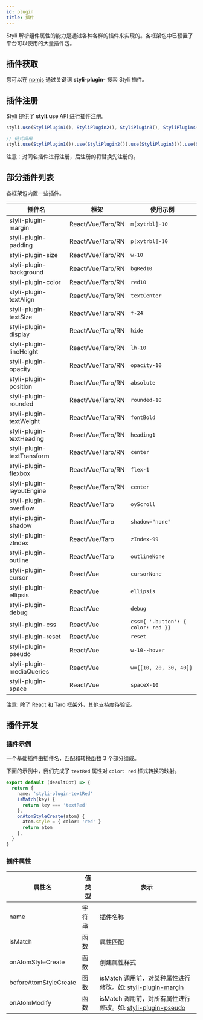 ```yaml
---
id: plugin
title: 插件
---
```


Styli 解析组件属性的能力是通过各种各样的插件来实现的。各框架包中已预置了平台可以使用的大量插件包。

## 插件获取

您可以在 [npmjs](https://www.npmjs.com/search?q=styli-plugin-) 通过关键词 **styli-plugin-** 搜索 Styli 插件。

## 插件注册

Styli 提供了 **styli.use** API 进行插件注册。

```ts
styli.use(StyliPlugin1(), StyliPlugin2(), StyliPlugin3(), StyliPlugin4())

// 链式调用
styli.use(StyliPlugin1()).use(StyliPlugin2()).use(StyliPlugin3()).use(StyliPlugin4())
```

注意：对同名插件进行注册，后注册的将替换先注册的。

## 部分插件列表

各框架包内置一些插件。

| 插件名                     | 框架              | 使用示例                           |
| -------------------------- | ----------------- | ---------------------------------- |
| styli-plugin-margin        | React/Vue/Taro/RN | `m[xytrbl]-10`                     |
| styli-plugin-padding       | React/Vue/Taro/RN | `p[xytrbl]-10`                     |
| styli-plugin-size          | React/Vue/Taro/RN | `w-10`                             |
| styli-plugin-background    | React/Vue/Taro/RN | `bgRed10`                          |
| styli-plugin-color         | React/Vue/Taro/RN | `red10`                            |
| styli-plugin-textAlign     | React/Vue/Taro/RN | `textCenter`                       |
| styli-plugin-textSize      | React/Vue/Taro/RN | `f-24`                             |
| styli-plugin-display       | React/Vue/Taro/RN | `hide`                             |
| styli-plugin-lineHeight    | React/Vue/Taro/RN | `lh-10`                            |
| styli-plugin-opacity       | React/Vue/Taro/RN | `opacity-10`                       |
| styli-plugin-position      | React/Vue/Taro/RN | `absolute`                         |
| styli-plugin-rounded       | React/Vue/Taro/RN | `rounded-10`                       |
| styli-plugin-textWeight    | React/Vue/Taro/RN | `fontBold`                         |
| styli-plugin-textHeading   | React/Vue/Taro/RN | `heading1`                         |
| styli-plugin-textTransform | React/Vue/Taro/RN | `center`                           |
| styli-plugin-flexbox       | React/Vue/Taro/RN | `flex-1`                           |
| styli-plugin-layoutEngine  | React/Vue/Taro/RN | `center`                           |
| styli-plugin-overflow      | React/Vue/Taro    | `oyScroll`                         |
| styli-plugin-shadow        | React/Vue/Taro    | `shadow="none"`                    |
| styli-plugin-zIndex        | React/Vue/Taro    | `zIndex-99`                        |
| styli-plugin-outline       | React/Vue/Taro    | `outlineNone`                      |
| styli-plugin-cursor        | React/Vue         | `cursorNone`                       |
| styli-plugin-ellipsis      | React/Vue         | `ellipsis`                         |
| styli-plugin-debug         | React/Vue         | `debug`                            |
| styli-plugin-css           | React/Vue         | `css={ '.button': { color: red }}` |
| styli-plugin-reset         | React/Vue         | `reset`                            |
| styli-plugin-pseudo        | React/Vue         | `w-10--hover`                      |
| styli-plugin-mediaQueries  | React/Vue         | `w={[10, 20, 30, 40]}`             |
| styli-plugin-space         | React/Vue         | `spaceX-10`                        |

注意: 除了 React 和 Taro 框架外，其他支持度待验证。

## 插件开发

### 插件示例

一个基础插件由插件名，匹配和转换函数 3 个部分组成。

下面的示例中，我们完成了 `textRed` 属性对 `color: red` 样式转换的映射。
```ts
export default (deaultOpt) => {
  return {
    name: 'styli-plugin-textRed'
    isMatch(key) {
      return key === 'textRed'
    },
    onAtomStyleCreate(atom) {
      atom.style = { color: 'red' }
      return atom
    },
  }
}
```

### 插件属性

| 属性名                | 值类型 | 表示                                                                                                                                       |
| --------------------- | ------ | ------------------------------------------------------------------------------------------------------------------------------------------ |
| name                  | 字符串 | 插件名称                                                                                                                                   |
| isMatch               | 函数   | 属性匹配                                                                                                                                   |
| onAtomStyleCreate     | 函数   | 创建属性样式                                                                                                                               |
| beforeAtomStyleCreate | 函数   | isMatch 调用前，对某种属性进行修改。如: [styli-plugin-margin](https://github.com/forsigner/styli/tree/master/packages/styli-plugin-margin) |
| onAtomModify          | 函数   | isMatch 调用前，对所有属性进行修改。如: [styli-plugin-pseudo](https://github.com/forsigner/styli/tree/master/packages/styli-plugin-pseudo) |
